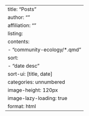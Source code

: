 ---
title: "Posts"
author: ""
affiliation: ""
listing: 
    contents: 
        - "community-ecology/*.qmd"
    sort:
        - "date desc"
    sort-ui: [title, date]
    categories: unnumbered
    image-height: 120px
    image-lazy-loading: true
format: html
---
